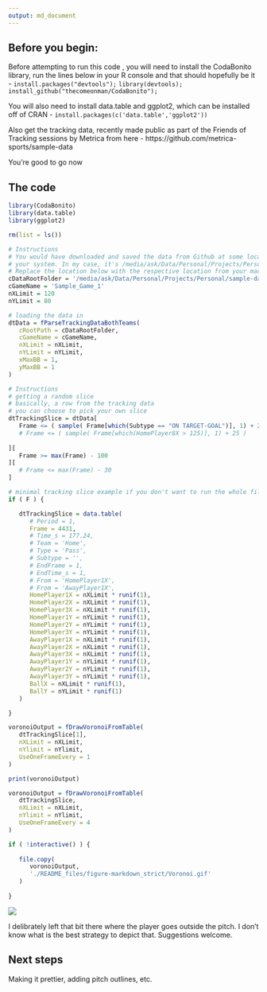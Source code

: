 ```yaml
---
output: md_document
---
```


## Before you begin:

Before attempting to run this code , you will need to install the CodaBonito 
library, run the lines below in your R console and that should hopefully be it -
`install.packages("devtools");`
`library(devtools);`
`install_github("thecomeonman/CodaBonito");`

You will also need to install data.table and ggplot2, which can be installed
off of CRAN - 
`install.packages(c('data.table','ggplot2'))`

Also get the tracking data, recently made public as part of the Friends of 
Tracking sessions by Metrica from here - https://github.com/metrica-sports/sample-data

You're good to go now

## The code

```r

library(CodaBonito)
library(data.table)
library(ggplot2)

rm(list = ls())

# Instructions
# You would have downloaded and saved the data from Github at some location on
# your system. In my case, it's /media/ask/Data/Personal/Projects/Personal/sample-data
# Replace the location below with the respective location from your machine
cDataRootFolder = '/media/ask/Data/Personal/Projects/Personal/sample-data/data/'
cGameName = 'Sample_Game_1'
nXLimit = 120
nYLimit = 80

```

```r

# loading the data in
dtData = fParseTrackingDataBothTeams(
   cRootPath = cDataRootFolder,
   cGameName = cGameName,
   nXLimit = nXLimit,
   nYLimit = nYLimit,
   xMaxBB = 1,
   yMaxBB = 1
)

```


```r

# Instructions
# getting a random slice
# basically, a row from the tracking data
# you can choose to pick your own slice
dtTrackingSlice = dtData[ 
   Frame <= ( sample( Frame[which(Subtype == "ON TARGET-GOAL")], 1) + 25 )
   # Frame <= ( sample( Frame[which(HomePlayer8X > 125)], 1) + 25 )
   
][
   Frame >= max(Frame) - 100
][
   # Frame <= max(Frame) - 30
]

# minimal tracking slice example if you don't want to run the whole file
if ( F ) {

   dtTrackingSlice = data.table(
      # Period = 1,
      Frame = 4431,
      # Time_s = 177.24,
      # Team = 'Home',
      # Type = 'Pass',
      # Subtype = '',
      # EndFrame = 1,
      # EndTime_s = 1,
      # From = 'HomePlayer1X',
      # From = 'AwayPlayer1X',
      HomePlayer1X = nXLimit * runif(1),
      HomePlayer2X = nXLimit * runif(1),
      HomePlayer3X = nXLimit * runif(1),
      HomePlayer1Y = nYLimit * runif(1),
      HomePlayer2Y = nYLimit * runif(1),
      HomePlayer3Y = nYLimit * runif(1),
      AwayPlayer1X = nXLimit * runif(1),
      AwayPlayer2X = nXLimit * runif(1),
      AwayPlayer3X = nXLimit * runif(1),
      AwayPlayer1Y = nYLimit * runif(1),
      AwayPlayer2Y = nYLimit * runif(1),
      AwayPlayer3Y = nYLimit * runif(1),
      BallX = nXLimit * runif(1),
      BallY = nYLimit * runif(1)
   )

}

voronoiOutput = fDrawVoronoiFromTable(
   dtTrackingSlice[1],
   nXLimit = nXLimit,
   nYlimit = nYlimit,
   UseOneFrameEvery = 1
)

print(voronoiOutput)

```


```r

voronoiOutput = fDrawVoronoiFromTable(
   dtTrackingSlice,
   nXLimit = nXLimit,
   nYlimit = nYlimit,
   UseOneFrameEvery = 4
)

if ( !interactive() ) {
   
   file.copy(
      voronoiOutput,
      './README_files/figure-markdown_strict/Voronoi.gif'
   )
   
}


```

![](./README_files/figure-markdown_strict/Voronoi.gif)

I delibrately left that bit there where the player goes outside the pitch. I don't know what is the best strategy to depict that. Suggestions welcome.

## Next steps

Making it prettier, adding pitch outlines, etc.
